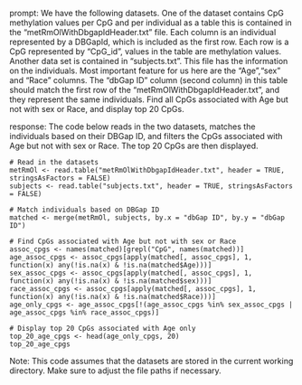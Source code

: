 prompt:
We have the following datasets. One of the dataset contains CpG methylation values per CpG and per individual as a table this is contained in the “metRmOlWithDbgapIdHeader.txt” file. Each column is an individual represented by a DBGapId, which is included as the first row. Each row is a CpG represented by "CpG_id", values in the table are methylation values. Another data set is contained in “subjects.txt”. This file has the information on the individuals. Most important feature for us here are the "Age","sex" and "Race" columns. The "dbGap ID" column (second column) in this table should match the first row of the "metRmOlWithDbgapIdHeader.txt", and they represent the same individuals. Find all CpGs associated with Age but not with sex or Race, and display top 20 CpGs.

response:
The code below reads in the two datasets, matches the individuals based on their DBGap ID, and filters the CpGs associated with Age but not with sex or Race. The top 20 CpGs are then displayed.

```
# Read in the datasets
metRmOl <- read.table("metRmOlWithDbgapIdHeader.txt", header = TRUE, stringsAsFactors = FALSE)
subjects <- read.table("subjects.txt", header = TRUE, stringsAsFactors = FALSE)

# Match individuals based on DBGap ID
matched <- merge(metRmOl, subjects, by.x = "dbGap ID", by.y = "dbGap ID")

# Find CpGs associated with Age but not with sex or Race
assoc_cpgs <- names(matched)[grepl("CpG", names(matched))]
age_assoc_cpgs <- assoc_cpgs[apply(matched[, assoc_cpgs], 1, function(x) any(!is.na(x) & !is.na(matched$Age)))]
sex_assoc_cpgs <- assoc_cpgs[apply(matched[, assoc_cpgs], 1, function(x) any(!is.na(x) & !is.na(matched$sex)))]
race_assoc_cpgs <- assoc_cpgs[apply(matched[, assoc_cpgs], 1, function(x) any(!is.na(x) & !is.na(matched$Race)))]
age_only_cpgs <- age_assoc_cpgs[!(age_assoc_cpgs %in% sex_assoc_cpgs | age_assoc_cpgs %in% race_assoc_cpgs)]

# Display top 20 CpGs associated with Age only
top_20_age_cpgs <- head(age_only_cpgs, 20)
top_20_age_cpgs
```

Note: This code assumes that the datasets are stored in the current working directory. Make sure to adjust the file paths if necessary.
